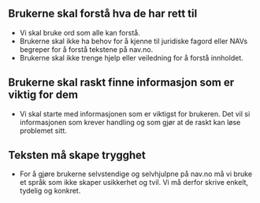 ## Brukerne skal forstå hva de har rett til

- Vi skal bruke ord som alle kan forstå.
- Brukerne skal ikke ha behov for å kjenne til juridiske fagord eller NAVs begreper for å forstå tekstene på nav.no.
- Brukerne skal ikke trenge hjelp eller veiledning for å forstå innholdet.

## Brukerne skal raskt finne informasjon som er viktig for dem

- Vi skal starte med informasjonen som er viktigst for brukeren. Det vil si informasjonen som krever handling og som gjør at de raskt kan løse problemet sitt.

## Teksten må skape trygghet

- For å gjøre brukerne selvstendige og selvhjulpne på nav.no må vi bruke et språk som ikke skaper usikkerhet og tvil. Vi må derfor skrive enkelt, tydelig og konkret.
